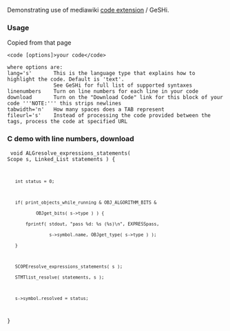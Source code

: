 Demonstrating use of mediawiki [http://www.mediawiki.org/wiki/Extension:Code code extension] / GeSHi.

=== Usage ===
Copied from that page

<pre>
<code [options]>your code</code>

where options are:
lang='s'       This is the language type that explains how to highlight the code. Default is 'text'.
               See GeSHi for full list of supported syntaxes
linenumbers    Turn on line numbers for each line in your code
download       Turn on the "Download Code" link for this block of your code '''NOTE:''' this strips newlines
tabwidth='n'   How many spaces does a TAB represent
fileurl='s'    Instead of processing the code provided between the tags, process the code at specified URL
</pre>

=== C demo with line numbers, download ===
<code lang='c' linenumbers>
void ALGresolve_expressions_statements( Scope s, Linked_List statements ) {
    int status = 0;

    if( print_objects_while_running & OBJ_ALGORITHM_BITS &
            OBJget_bits( s->type ) ) {
        fprintf( stdout, "pass %d: %s (%s)\n", EXPRESSpass,
                 s->symbol.name, OBJget_type( s->type ) );
    }

    SCOPEresolve_expressions_statements( s );
    STMTlist_resolve( statements, s );

    s->symbol.resolved = status;
}
</code>